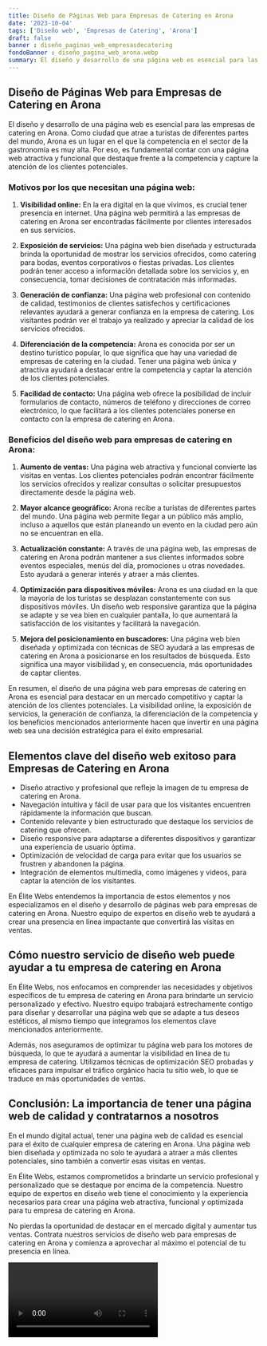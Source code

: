 ```yaml
---
title: Diseño de Páginas Web para Empresas de Catering en Arona
date: '2023-10-04'
tags: ['Diseño web', 'Empresas de Catering', 'Arona']
draft: false
banner : diseño_paginas_web_empresasdecatering
fondoBanner : diseño_pagina_web_arona.webp
summary: El diseño y desarrollo de una página web es esencial para las empresas de catering en Arona. Como ciudad que atrae a turistas de diferentes partes del mundo, Arona es un lugar en el que la competencia en el sector de la gastronomía es muy alta. Por eso, es fundamental contar con una página web atractiva y funcional que destaque frente a la competencia y capture la atención de los clientes potenciales.
---
```


## Diseño de Páginas Web para Empresas de Catering en Arona

El diseño y desarrollo de una página web es esencial para las empresas de catering en Arona. Como ciudad que atrae a turistas de diferentes partes del mundo, Arona es un lugar en el que la competencia en el sector de la gastronomía es muy alta. Por eso, es fundamental contar con una página web atractiva y funcional que destaque frente a la competencia y capture la atención de los clientes potenciales.

### Motivos por los que necesitan una página web:

1. **Visibilidad online:** En la era digital en la que vivimos, es crucial tener presencia en internet. Una página web permitirá a las empresas de catering en Arona ser encontradas fácilmente por clientes interesados en sus servicios.

2. **Exposición de servicios:** Una página web bien diseñada y estructurada brinda la oportunidad de mostrar los servicios ofrecidos, como catering para bodas, eventos corporativos o fiestas privadas. Los clientes podrán tener acceso a información detallada sobre los servicios y, en consecuencia, tomar decisiones de contratación más informadas.

3. **Generación de confianza:** Una página web profesional con contenido de calidad, testimonios de clientes satisfechos y certificaciones relevantes ayudará a generar confianza en la empresa de catering. Los visitantes podrán ver el trabajo ya realizado y apreciar la calidad de los servicios ofrecidos.

4. **Diferenciación de la competencia:** Arona es conocida por ser un destino turístico popular, lo que significa que hay una variedad de empresas de catering en la ciudad. Tener una página web única y atractiva ayudará a destacar entre la competencia y captar la atención de los clientes potenciales.

5. **Facilidad de contacto:** Una página web ofrece la posibilidad de incluir formularios de contacto, números de teléfono y direcciones de correo electrónico, lo que facilitará a los clientes potenciales ponerse en contacto con la empresa de catering en Arona.

### Beneficios del diseño web para empresas de catering en Arona:

1. **Aumento de ventas:** Una página web atractiva y funcional convierte las visitas en ventas. Los clientes potenciales podrán encontrar fácilmente los servicios ofrecidos y realizar consultas o solicitar presupuestos directamente desde la página web.

2. **Mayor alcance geográfico:** Arona recibe a turistas de diferentes partes del mundo. Una página web permite llegar a un público más amplio, incluso a aquellos que están planeando un evento en la ciudad pero aún no se encuentran en ella.

3. **Actualización constante:** A través de una página web, las empresas de catering en Arona podrán mantener a sus clientes informados sobre eventos especiales, menús del día, promociones u otras novedades. Esto ayudará a generar interés y atraer a más clientes.

4. **Optimización para dispositivos móviles:** Arona es una ciudad en la que la mayoría de los turistas se desplazan constantemente con sus dispositivos móviles. Un diseño web responsive garantiza que la página se adapte y se vea bien en cualquier pantalla, lo que aumentará la satisfacción de los visitantes y facilitará la navegación.

5. **Mejora del posicionamiento en buscadores:** Una página web bien diseñada y optimizada con técnicas de SEO ayudará a las empresas de catering en Arona a posicionarse en los resultados de búsqueda. Esto significa una mayor visibilidad y, en consecuencia, más oportunidades de captar clientes.

En resumen, el diseño de una página web para empresas de catering en Arona es esencial para destacar en un mercado competitivo y captar la atención de los clientes potenciales. La visibilidad online, la exposición de servicios, la generación de confianza, la diferenciación de la competencia y los beneficios mencionados anteriormente hacen que invertir en una página web sea una decisión estratégica para el éxito empresarial.

<GifSeo />

<Cta />

## Elementos clave del diseño web exitoso para Empresas de Catering en Arona

- Diseño atractivo y profesional que refleje la imagen de tu empresa de catering en Arona.
- Navegación intuitiva y fácil de usar para que los visitantes encuentren rápidamente la información que buscan.
- Contenido relevante y bien estructurado que destaque los servicios de catering que ofrecen.
- Diseño responsive para adaptarse a diferentes dispositivos y garantizar una experiencia de usuario óptima.
- Optimización de velocidad de carga para evitar que los usuarios se frustren y abandonen la página.
- Integración de elementos multimedia, como imágenes y videos, para captar la atención de los visitantes.

En Élite Webs entendemos la importancia de estos elementos y nos especializamos en el diseño y desarrollo de páginas web para empresas de catering en Arona. Nuestro equipo de expertos en diseño web te ayudará a crear una presencia en línea impactante que convertirá las visitas en ventas.

## Cómo nuestro servicio de diseño web puede ayudar a tu empresa de catering en Arona

En Élite Webs, nos enfocamos en comprender las necesidades y objetivos específicos de tu empresa de catering en Arona para brindarte un servicio personalizado y efectivo. Nuestro equipo trabajará estrechamente contigo para diseñar y desarrollar una página web que se adapte a tus deseos estéticos, al mismo tiempo que integramos los elementos clave mencionados anteriormente.

Además, nos aseguramos de optimizar tu página web para los motores de búsqueda, lo que te ayudará a aumentar la visibilidad en línea de tu empresa de catering. Utilizamos técnicas de optimización SEO probadas y eficaces para impulsar el tráfico orgánico hacia tu sitio web, lo que se traduce en más oportunidades de ventas.

## Conclusión: La importancia de tener una página web de calidad y contratarnos a nosotros

En el mundo digital actual, tener una página web de calidad es esencial para el éxito de cualquier empresa de catering en Arona. Una página web bien diseñada y optimizada no solo te ayudará a atraer a más clientes potenciales, sino también a convertir esas visitas en ventas.

En Élite Webs, estamos comprometidos a brindarte un servicio profesional y personalizado que se destaque por encima de la competencia. Nuestro equipo de expertos en diseño web tiene el conocimiento y la experiencia necesarios para crear una página web atractiva, funcional y optimizada para tu empresa de catering en Arona.

No pierdas la oportunidad de destacar en el mercado digital y aumentar tus ventas. Contrata nuestros servicios de diseño web para empresas de catering en Arona y comienza a aprovechar al máximo el potencial de tu presencia en línea.

<Video />

<CtaBot job='Empresas de Catering' city='Arona'/>

<Gmaps query='Arona+españa+maps' />